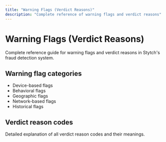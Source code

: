 ```yaml
---
title: "Warning Flags (Verdict Reasons)"
description: "Complete reference of warning flags and verdict reasons"
---
```


# Warning Flags (Verdict Reasons)

Complete reference guide for warning flags and verdict reasons in Stytch's fraud detection system.

## Warning flag categories

- Device-based flags
- Behavioral flags
- Geographic flags
- Network-based flags
- Historical flags

## Verdict reason codes

Detailed explanation of all verdict reason codes and their meanings.
